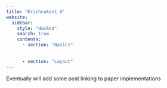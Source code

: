 ```yaml
---
title: "Krishnakant A"
website:
  sidebar:
    style: "docked"
    search: true
    contents:
      - section: "Basics"
        
          
      - section: "Layout"
---
```


Eventually will add some post linking to paper implementations
